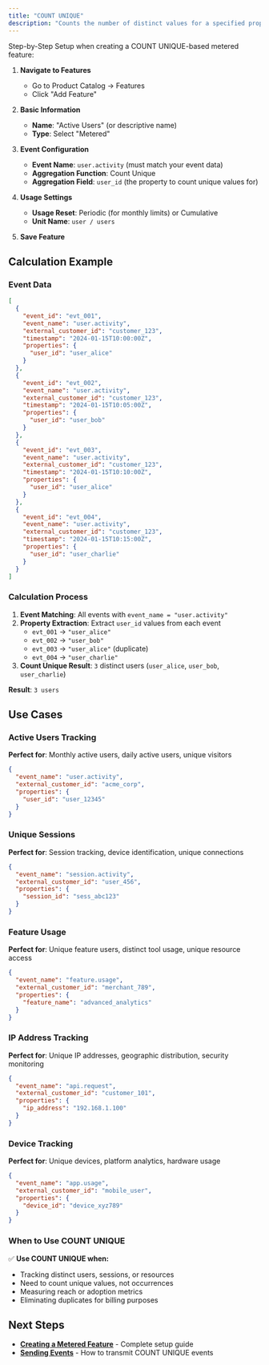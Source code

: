 ```yaml
---
title: "COUNT UNIQUE"
description: "Counts the number of distinct values for a specified property."
---
```


Step-by-Step Setup when creating a COUNT UNIQUE-based metered feature:

1. **Navigate to Features**
   - Go to Product Catalog → Features
   - Click "Add Feature"

2. **Basic Information**
   - **Name**: "Active Users" (or descriptive name)
   - **Type**: Select "Metered"

3. **Event Configuration**
   - **Event Name**: `user.activity` (must match your event data)
   - **Aggregation Function**: Count Unique
   - **Aggregation Field**: `user_id` (the property to count unique values for)

4. **Usage Settings**
   - **Usage Reset**: Periodic (for monthly limits) or Cumulative
   - **Unit Name**: `user / users`

5. **Save Feature**

## Calculation Example

### Event Data
```json
[
  {
    "event_id": "evt_001",
    "event_name": "user.activity",
    "external_customer_id": "customer_123",
    "timestamp": "2024-01-15T10:00:00Z",
    "properties": {
      "user_id": "user_alice"
    }
  },
  {
    "event_id": "evt_002", 
    "event_name": "user.activity",
    "external_customer_id": "customer_123",
    "timestamp": "2024-01-15T10:05:00Z",
    "properties": {
      "user_id": "user_bob"
    }
  },
  {
    "event_id": "evt_003",
    "event_name": "user.activity",
    "external_customer_id": "customer_123", 
    "timestamp": "2024-01-15T10:10:00Z",
    "properties": {
      "user_id": "user_alice"
    }
  },
  {
    "event_id": "evt_004",
    "event_name": "user.activity",
    "external_customer_id": "customer_123", 
    "timestamp": "2024-01-15T10:15:00Z",
    "properties": {
      "user_id": "user_charlie"
    }
  }
]
```

### Calculation Process
1. **Event Matching**: All events with `event_name = "user.activity"`
2. **Property Extraction**: Extract `user_id` values from each event
   - `evt_001` → `"user_alice"`
   - `evt_002` → `"user_bob"`
   - `evt_003` → `"user_alice"` (duplicate)
   - `evt_004` → `"user_charlie"`
3. **Count Unique Result**: `3` distinct users (`user_alice`, `user_bob`, `user_charlie`)

**Result**: `3 users`

## Use Cases

### Active Users Tracking
**Perfect for**: Monthly active users, daily active users, unique visitors
```json
{
  "event_name": "user.activity",
  "external_customer_id": "acme_corp",
  "properties": {
    "user_id": "user_12345"
  }
}
```

### Unique Sessions
**Perfect for**: Session tracking, device identification, unique connections
```json
{
  "event_name": "session.activity",
  "external_customer_id": "user_456",
  "properties": {
    "session_id": "sess_abc123"
  }
}
```

### Feature Usage
**Perfect for**: Unique feature users, distinct tool usage, unique resource access
```json
{
  "event_name": "feature.usage",
  "external_customer_id": "merchant_789",
  "properties": {
    "feature_name": "advanced_analytics"
  }
}
```

### IP Address Tracking
**Perfect for**: Unique IP addresses, geographic distribution, security monitoring
```json
{
  "event_name": "api.request",
  "external_customer_id": "customer_101",
  "properties": {
    "ip_address": "192.168.1.100"
  }
}
```

### Device Tracking
**Perfect for**: Unique devices, platform analytics, hardware usage
```json
{
  "event_name": "app.usage",
  "external_customer_id": "mobile_user",
  "properties": {
    "device_id": "device_xyz789"
  }
}
```

### When to Use COUNT UNIQUE

✅ **Use COUNT UNIQUE when:**
- Tracking distinct users, sessions, or resources
- Need to count unique values, not occurrences
- Measuring reach or adoption metrics
- Eliminating duplicates for billing purposes

## Next Steps

- **[Creating a Metered Feature](/docs/Event%20Ingestion/Creating%20a%20metered%20feature)** - Complete setup guide
- **[Sending Events](/docs/Event%20Ingestion/Sending%20events)** - How to transmit COUNT UNIQUE events
